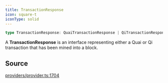 ```yaml
---
title: TransactionResponse
icon: square-t
iconType: solid
---
```


```ts
type TransactionResponse: QuaiTransactionResponse | QiTransactionResponse;
```

A **TransactionResponse** is an interface representing either a Quai or Qi transaction that has been mined into a
block.

## Source

[providers/provider.ts:1704](https://github.com/dominant-strategies/quais.js/blob/57e1e7d55fa82872759f1060be87264857259141/src/providers/provider.ts#L1704)
